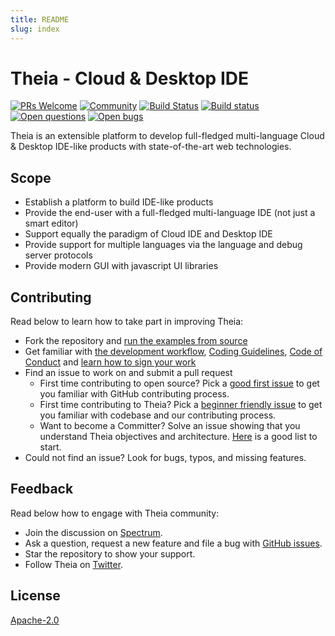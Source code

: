 ```yaml
---
title: README
slug: index
---
```



# Theia - Cloud & Desktop IDE
[![PRs Welcome](https://img.shields.io/badge/PRs-welcome-brightgreen.svg?style=flat-square)](https://github.com/theia-ide/theia/labels/help%20wanted)
[![Community](https://img.shields.io/badge/chat-on%20spectrum-blue.svg)](https://spectrum.chat/theia)
[![Build Status](https://travis-ci.org/theia-ide/theia.svg?branch=master)](https://travis-ci.org/theia-ide/theia)
[![Build status](https://ci.appveyor.com/api/projects/status/02s4d40orokl3njl/branch/master?svg=true)](https://ci.appveyor.com/project/kittaakos/theia/branch/master)
[![Open questions](https://img.shields.io/badge/Open-questions-pink.svg?style=flat-square)](https://github.com/theia-ide/theia/labels/question)
[![Open bugs](https://img.shields.io/badge/Open-bugs-red.svg?style=flat-square)](https://github.com/theia-ide/theia/labels/bug)

Theia is an extensible platform to develop full-fledged multi-language Cloud & Desktop IDE-like products with state-of-the-art web technologies.

<Screenshot />

## Scope
- Establish a platform to build IDE-like products
- Provide the end-user with a full-fledged multi-language IDE  (not just a smart editor)
- Support equally the paradigm of Cloud IDE and Desktop IDE
- Provide support for multiple languages via the language and debug server protocols
- Provide modern GUI with javascript UI libraries

## Contributing

Read below to learn how to take part in improving Theia:
- Fork the repository and [run the examples from source](https://github.com/theia-ide/theia/tree/master/doc/Developing.md#quick-start)
- Get familiar with [the development workflow](https://github.com/theia-ide/theia/tree/master/doc/Developing.md), [Coding Guidelines](https://github.com/theia-ide/theia/wiki/Coding-Guidelines), [Code of Conduct](https://github.com/theia-ide/theia/tree/master/CODE_OF_CONDUCT.md) and [learn how to sign your work](https://github.com/theia-ide/theia/tree/master/CONTRIBUTING.md#sign-your-work)
- Find an issue to work on and submit a pull request
  - First time contributing to open source? Pick a [good first issue](https://github.com/theia-ide/theia/labels/good%20first%20issue) to get you familiar with GitHub contributing process.
  - First time contributing to Theia? Pick a [beginner friendly issue](https://github.com/theia-ide/theia/labels/beginners) to get you familiar with codebase and our contributing process.
  - Want to become a Committer? Solve an issue showing that you understand Theia objectives and architecture. [Here](https://github.com/theia-ide/theia/labels/help%20wanted) is a good list to start.
- Could not find an issue? Look for bugs, typos, and missing features.

## Feedback

Read below how to engage with Theia community:
- Join the discussion on [Spectrum](https://spectrum.chat/theia).
- Ask a question, request a new feature and file a bug with [GitHub issues](https://github.com/theia-ide/theia/issues/new).
- Star the repository to show your support.
- Follow Theia on [Twitter](https://twitter.com/theia_ide).

## License

[Apache-2.0](https://github.com/theia-ide/theia/blob/master/LICENSE)

<DocArrowNavigators next='architecture'/>